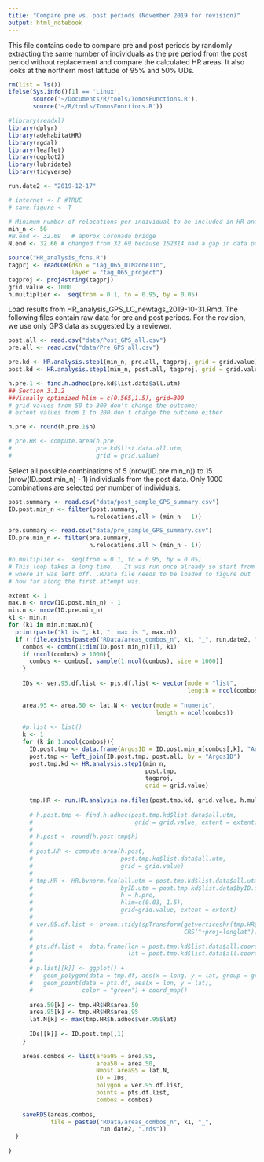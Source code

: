 ```yaml
---
title: "Compare pre vs. post periods (November 2019 for revision)"
output: html_notebook
---
```


This file contains code to compare pre and post periods by randomly extracting the same number of individuals as the pre period from the post period without replacement and compare the calculated HR areas. It also looks at the northern most latitude of 95% and 50% UDs.

```r
rm(list = ls())
ifelse(Sys.info()[1] == 'Linux',
       source('~/Documents/R/tools/TomosFunctions.R'),
       source('~/R/tools/TomosFunctions.R'))

#library(readxl)
library(dplyr)
library(adehabitatHR)
library(rgdal)
library(leaflet) 
library(ggplot2)
library(lubridate)
library(tidyverse)

run.date2 <- "2019-12-17"

# internet <- F #TRUE
# save.figure <- T

# Minimum number of relocations per individual to be included in HR analysis
min_n <- 50
#N.end <- 32.69   # approx Coronado bridge
N.end <- 32.66 # changed from 32.69 because 152314 had a gap in data points between ~32.65 and ~32.66 - seems like there was a different behavior south and north of 32.66

source("HR_analysis_fcns.R")
tagprj <- readOGR(dsn = "Tag_065_UTMzone11n", 
                  layer = "tag_065_project")
tagproj <- proj4string(tagprj)
grid.value <- 1000
h.multiplier <-  seq(from = 0.1, to = 0.95, by = 0.05) 

```

Load results from HR_analysis_GPS_LC_newtags_2019-10-31.Rmd. The following files contain raw data for pre and post periods. For the revision, we use only GPS data as suggested by a reviewer. 

```r
post.all <- read.csv("data/Post_GPS_all.csv")
pre.all <- read.csv("data/Pre_GPS_all.csv")

pre.kd <- HR.analysis.step1(min_n, pre.all, tagproj, grid = grid.value)
post.kd <- HR.analysis.step1(min_n, post.all, tagproj, grid = grid.value)

h.pre.1 <- find.h.adhoc(pre.kd$list.data$all.utm)
## Section 3.1.2
##Visually optimized hlim = c(0.565,1.5), grid=300
# grid values from 50 to 300 don't change the outcome;
# extent values from 1 to 200 don't change the outcome either

h.pre <- round(h.pre.1$h)

# pre.HR <- compute.area(h.pre, 
#                        pre.kd$list.data.all.utm, 
#                        grid = grid.value)

```

Select all possible combinations of 5 (nrow(ID.pre.min_n)) to 15 (nrow(ID.post.min_n) - 1) individuals from the post data. Only 1000 combinations are selected per number of individuals.  

```r
post.summary <- read.csv("data/post_sample_GPS_summary.csv")
ID.post.min_n <- filter(post.summary,
                       n.relocations.all > (min_n - 1))

pre.summary <- read.csv("data/pre_sample_GPS_summary.csv")
ID.pre.min_n <- filter(pre.summary,
                       n.relocations.all > (min_n - 1))

#h.multiplier <-  seq(from = 0.1, to = 0.95, by = 0.05) 
# This loop takes a long time... It was run once already so start from 
# where it was left off. .RData file needs to be loaded to figure out
# how far along the first attempt was. 

extent <- 1
max.n <- nrow(ID.post.min_n) - 1
min.n <- nrow(ID.pre.min_n)
k1 <- min.n
for (k1 in min.n:max.n){
  print(paste("k1 is ", k1, ": max is ", max.n))
  if (!file.exists(paste0("RData/areas_combos_n", k1, "_", run.date2, ".rds"))){
    combos <- combn(1:dim(ID.post.min_n)[1], k1)
    if (ncol(combos) > 1000){
      combos <- combos[, sample(1:ncol(combos), size = 1000)]
    }
    
    IDs <- ver.95.df.list <- pts.df.list <- vector(mode = "list", 
                                                   length = ncol(combos))
    
    area.95 <- area.50 <- lat.N <- vector(mode = "numeric", 
                                          length = ncol(combos))
    
    #p.list <- list()
    k <- 1
    for (k in 1:ncol(combos)){
      ID.post.tmp <- data.frame(ArgosID = ID.post.min_n[combos[,k], "ArgosID"])
      post.tmp <- left_join(ID.post.tmp, post.all, by = "ArgosID")
      post.tmp.kd <- HR.analysis.step1(min_n, 
                                       post.tmp, 
                                       tagproj, 
                                       grid = grid.value)
      
      tmp.HR <- run.HR.analysis.no.files(post.tmp.kd, grid.value, h.multiplier)
      
      # h.post.tmp <- find.h.adhoc(post.tmp.kd$list.data$all.utm,
      #                             grid = grid.value, extent = extent)
      # 
      # h.post <- round(h.post.tmp$h)
      # 
      # post.HR <- compute.area(h.post, 
      #                         post.tmp.kd$list.data$all.utm, 
      #                         grid = grid.value)
      # 
      # tmp.HR <- HR.bvnorm.fcn(all.utm = post.tmp.kd$list.data$all.utm,
      #                         byID.utm = post.tmp.kd$list.data$byID.utm,
      #                         h = h.pre,
      #                         hlim=c(0.03, 1.5),
      #                         grid=grid.value, extent = extent)
      # 
      # ver.95.df.list <- broom::tidy(spTransform(getverticeshr(tmp.HR$all.kd, 95),
      #                                           CRS("+proj=longlat")))
      # 
      # pts.df.list <- data.frame(lon = post.tmp.kd$list.data$all.coords@coords[,1],
      #                           lat = post.tmp.kd$list.data$all.coords@coords[,2])
      # 
      # p.list[[k]] <- ggplot() +
      #   geom_polygon(data = tmp.df, aes(x = long, y = lat, group = group)) +
      #   geom_point(data = pts.df, aes(x = lon, y = lat),
      #              color = "green") + coord_map()
      
      area.50[k] <- tmp.HR$HR$area.50
      area.95[k] <- tmp.HR$HR$area.95
      lat.N[k] <- max(tmp.HR$h.adhoc$ver.95$lat)
      
      IDs[[k]] <- ID.post.tmp[,1]
    }
    
    areas.combos <- list(area95 = area.95,
                         area50 = area.50,
                         Nmost.area95 = lat.N,
                         ID = IDs,
                         polygon = ver.95.df.list,
                         points = pts.df.list,
                         combos = combos)
    
    saveRDS(areas.combos,
            file = paste0("RData/areas_combos_n", k1, "_", 
                          run.date2, ".rds"))
  }
  
}


 

```

